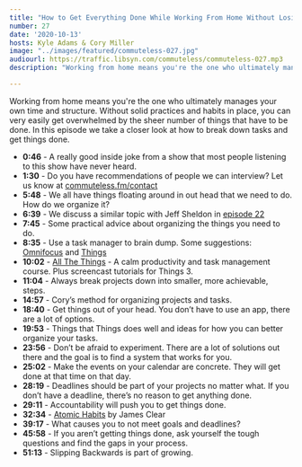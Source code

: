 ```yaml
---
title: "How to Get Everything Done While Working From Home Without Losing Your Mind"
number: 27
date: '2020-10-13'
hosts: Kyle Adams & Cory Miller
image: "../images/featured/commuteless-027.jpg"
audiourl: https://traffic.libsyn.com/commuteless/commuteless-027.mp3
description: "Working from home means you're the one who ultimately manages your own time and structure. Without solid practices and habits in place, you can very easily get overwhelmed by the sheer number of things that have to be done. In this episode we take a closer look at how to break down tasks and get things done."

---
```


Working from home means you're the one who ultimately manages your own time and structure. Without solid practices and habits in place, you can very easily get overwhelmed by the sheer number of things that have to be done. In this episode we take a closer look at how to break down tasks and get things done.

- **0:46** - A really good inside joke from a show that most people listening to this show have never heard.
- **1:30** - Do you have recommendations of people we can interview? Let us know at [commuteless.fm/contact](http://commuteless.fm/contact)
- **5:48** - We all have things floating around in out head that we need to do. How do we organize it?
- **6:39** - We discuss a similar topic with Jeff Sheldon in [episode 22](https://commuteless.fm/episodes/022-how-to-stay-organized-when-you-work-from-home-with-jeff-sheldon/)
- **7:45** - Some practical advice about organizing the things you need to do.
- **8:35** - Use a task manager to brain dump. Some suggestions: [Omnifocus](https://www.omnigroup.com/omnifocus) and [Things](https://culturedcode.com/things/)
- **10:02** - [All The Things](https://thesweetsetup.com/things/) - A calm productivity and task management course. Plus screencast tutorials for Things 3.
- **11:04** - Always break projects down into smaller, more achievable, steps.
- **14:57** - Cory’s method for organizing projects and tasks.
- **18:40** - Get things out of your head. You don’t have to use an app, there are a lot of options.
- **19:53** - Things that Things does well and ideas for how you can better organize your tasks.
- **23:56** - Don’t be afraid to experiment. There are a lot of solutions out there and the goal is to find a system that works for you.
- **25:02** - Make the events on your calendar are concrete. They will get done at that time on that day.
- **28:19** - Deadlines should be part of your projects no matter what. If you don’t have a deadline, there’s no reason to get anything done.
- **29:11** - Accountability will push you to get things done.
- **32:34** - [Atomic Habits](https://jamesclear.com/atomic-habits) by James Clear
- **39:17** - What causes you to not meet goals and deadlines?
- **45:58** - If you aren’t getting things done, ask yourself the tough questions and find the gaps in your process.
- **51:13** - Slipping Backwards is part of growing.